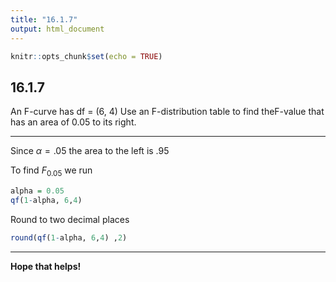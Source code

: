 ```yaml
---
title: "16.1.7"
output: html_document
---
```


```r
knitr::opts_chunk$set(echo = TRUE)
```

## 16.1.7

An​ F-curve has df = (6, 4) Use an​ F-distribution table to find the​ F-value that has an area of 0.05 to its right.

<hr/>

Since $\alpha = .05$ the area to the left is .95

To find $F_{0.05}$ we run
```r
alpha = 0.05
qf(1-alpha, 6,4)
```
Round to two decimal places
```r
round(qf(1-alpha, 6,4) ,2)
```
<hr/>
**Hope that helps!**